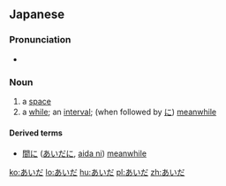 ==Japanese==

===Pronunciation===
*{{IPA|/aida/}}

===Noun===
{{ja-noun|h|rom=aida|kanji=間}}

# a [[space]]
# a [[while]]; an [[interval]]; (when followed by [[に]]) [[meanwhile]]

====Derived terms====
*[[間に]] ([[あいだに]], [[aida ni]]) [[meanwhile]]

[[ko:あいだ]]
[[lo:あいだ]]
[[hu:あいだ]]
[[pl:あいだ]]
[[zh:あいだ]]